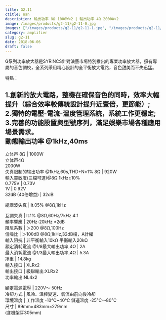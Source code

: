 ```yaml
---
title: G2.11
ctitle: nan
description: 輸出功率 8Ω 1000W×2 | 輸出功率 4Ω 2000W×2
image: /images/products/g2-11/g2-11-0.jpg
images: ["/images/products/g2-11/g2-11-1.jpg", "/images/products/g2-11/g2-11-2.jpg"]
category: amplifier
slug: g2-11
date: 2018-06-06
draft: false
---
```


G系列功率放大器是SYRINCS針對演藝市場特別推出的專業功率放大器，擁有專屬的音色調校，全系列采用精心設計的全平衡放大電路，音色甜美而不失迅猛。  
  
特點：  
  
1.創新的放大電路，整機在確保音色的同時，效率大幅提升（綜合效率較傳統設計提升近壹倍，更節能）;  
2.獨特的電壓-電流-溫度管理系統，系統工作更穩定;  
3.完善的功能設置與型號序列，滿足娛樂市場各種應用場景需求。  
動態輸出功率 @1kHz,40ms  
---  
立体声 8Ω  |  1000W   
立体声4Ω  
2000W  
失真限制的输出功率 @1kHz,60s,THD+N=1% 8Ω  |  920W   
輸入靈敏度(三檔可選)@8Ω 1kHz±10%  
0.775V  |  0.73V   
1V  |  0.92V   
32dB (40倍增益)  |  32dB  
  
總諧波失真  |  lt.05% @8Ω,1kHz  
  
互調失真  |  lt.1% @8Ω,60Hz/7kHz 4:1   
頻率響應  |  20Hz-20kHz ±2dB   
阻尼系數  | ＞200 @8Ω,100Hz   
信噪比  | ＞100dB @8Ω,1kHz,32dB檔，A計權   
輸入阻抗  |  非平衡輸入10kΩ 平衡輸入20kΩ   
額定消耗電流 @1/8最大輸出功率,4Ω  |  2A   
最大消耗電流 @1/3最大輸出功率,4Ω  |  5.3A   
凈重  |  14.8kg   
輸入接口  |  XLRx2   
輸出接口  |  級聯輸出:XLRx2  
功率輸出:NL4x2  
  
額定電源電壓  |  220V～ 50Hz   
冷卻方式  |  風冷、溫控變速、氣流由前向後冷卻   
環境溫度  |  工作溫度 -10℃~40℃ 儲運溫度 -25℃～80℃   
尺寸  |  89mm×483mm×279mm  
(含機架耳305mm)


